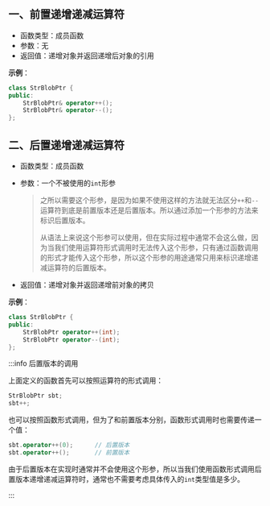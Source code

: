 ## 一、前置递增递减运算符

- 函数类型：成员函数
- 参数：无
- 返回值：递增对象并返回递增后对象的引用

**示例**：

```cpp
class StrBlobPtr {
public:
    StrBlobPtr& operator++();
    StrBlobPtr& operator--();
};
```



## 二、后置递增递减运算符

- 函数类型：成员函数

- 参数：一个不被使用的`int`形参

  > 之所以需要这个形参，是因为如果不使用这样的方法就无法区分`++`和`--`运算符到底是前置版本还是后置版本。所以通过添加一个形参的方法来标识后置版本。
  >
  > 从语法上来说这个形参可以使用，但在实际过程中通常不会这么做，因为当我们使用运算符形式调用时无法传入这个形参，只有通过函数调用的形式才能传入这个形参，所以这个形参的用途通常只用来标识递增递减运算符的后置版本。

- 返回值：递增对象并返回递增前对象的拷贝

**示例**：

```cpp
class StrBlobPtr {
public:
    StrBlobPtr operator++(int);
    StrBlobPtr operator--(int);
};
```

:::info 后置版本的调用

上面定义的函数首先可以按照运算符的形式调用：

```cpp
StrBlobPtr sbt;
sbt++;
```

也可以按照函数形式调用，但为了和前置版本分别，函数形式调用时也需要传递一个值：

```cpp
sbt.operator++(0);		// 后置版本
sbt.operator++();		// 前置版本
```

由于后置版本在实现时通常并不会使用这个形参，所以当我们使用函数形式调用后置版本递增递减运算符时，通常也不需要考虑具体传入的`int`类型值是多少。

:::